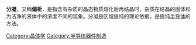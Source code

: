 {{multiple issues|
{{expand|time=2013-09-29T15:23:34+00:00}}
{{expert|time=2013-09-29T15:23:34+00:00}}
{{unreferenced|time=2013-09-29T15:23:34+00:00}}
}}
'''分凝'''，又稱'''偏析'''，是指含有杂质的晶态物质熔化后再结晶时，杂质在结晶的固体和为洁净的液体中的浓度不同的现象。分凝是区熔提纯的理论依据，是提纯[[半导体|半导体]]的方法。

[[Category:晶体学|Category:晶体学]]
[[Category:半导体器件制造|Category:半导体器件制造]]